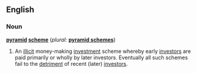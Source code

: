 ==English==

===Noun===
'''[[pyramid]] [[scheme]]'''  (''plural:'' '''[[pyramid schemes]]''')
# An [[illicit]] money-making [[investment]] scheme whereby early [[investors]] are paid primarily or wholly by later investors.  Eventually all such schemes fail to the [[detriment]] of recent (later) [[investors]].